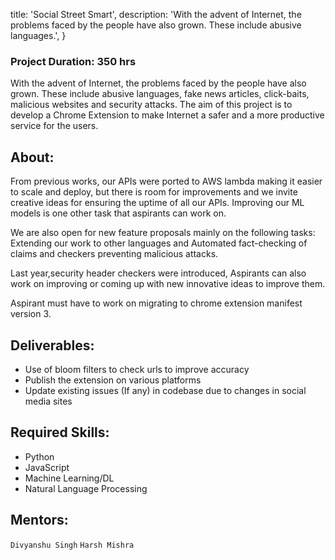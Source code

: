 
  title: 'Social Street Smart',
  description:
    'With the advent of Internet, the problems faced by the people have also grown. These include abusive languages.',
}


### Project Duration: 350 hrs

With the advent of Internet, the problems faced by the people have also grown. These include abusive languages, fake news articles, click-baits, malicious websites and security attacks.
The aim of this project is to develop a Chrome Extension to make Internet a safer and a more productive service for the users.

## About:

From previous works, our APIs were ported to AWS lambda making it easier to scale and deploy, but there is room for improvements and we invite creative ideas for ensuring the uptime of all our APIs. Improving our ML models is one other task that aspirants can work on.

We are also open for new feature proposals mainly on the following tasks: Extending our work to other languages and Automated fact-checking of claims and checkers preventing malicious attacks.

Last year,security header checkers were introduced, Aspirants can also work on improving or coming up with new innovative ideas to improve them.

Aspirant must have to work on migrating to chrome extension manifest version 3.

## Deliverables:

- Use of bloom filters to check urls to improve accuracy
- Publish the extension on various platforms
- Update existing issues (If any) in codebase due to changes in social media sites

## Required Skills:

- Python
- JavaScript
- Machine Learning/DL
- Natural Language Processing

## Mentors:

`Divyanshu Singh` `Harsh Mishra`
